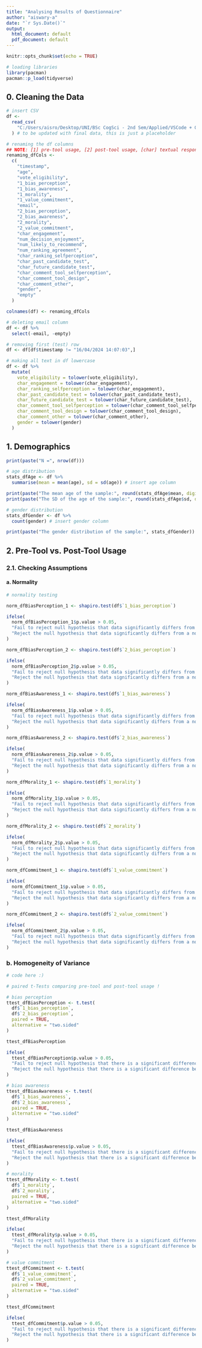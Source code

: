 ```yaml
---
title: "Analysing Results of Questionnaire"
author: "aiswary-a"
date: "`r Sys.Date()`"
output:
  html_document: default
  pdf_document: default
---
```


```r
knitr::opts_chunk$set(echo = TRUE)
```

```r

# loading libraries
library(pacman)
pacman::p_load(tidyverse)

```

## 0. Cleaning the Data

```r

# insert CSV
df <-
  read_csv(
    "C:/Users/aisro/Desktop/UNI/BSc CogSci - 2nd Sem/Applied/VSCode + Git/Form Responses/CogSci_Applied_Responses - Form responses 1_USINGFORCODEPREP.csv"
  ) # to be updated with final data, this is just a placeholder

# renaming the df columns
## NOTE: [1] pre-tool usage, [2] post-tool usage, [char] textual response, [num] numerical response
renaming_dfCols <-
  c(
    "timestamp",
    "age",
    "vote_eligibility",
    "1_bias_perception",
    "1_bias_awareness",
    "1_morality",
    "1_value_commitment",
    "email",
    "2_bias_perception",
    "2_bias_awareness",
    "2_morality",
    "2_value_commitment",
    "char_engagement",
    "num_decision_enjoyment",
    "num_likely_to_recommend",
    "num_ranking_agreement",
    "char_ranking_selfperception",
    "char_past_candidate_test",
    "char_future_candidate_test",
    "char_comment_tool_selfperception",
    "char_comment_tool_design",
    "char_comment_other",
    "gender",
    "empty"
  )

colnames(df) <- renaming_dfCols

# deleting email column
df <- df %>%
  select(-email, -empty)

# removing first (test) row
df <- df[df$timestamp != "16/04/2024 14:07:03",]

# making all text in df lowercase
df <- df %>%
  mutate(
    vote_eligibility = tolower(vote_eligibility),
    char_engagement = tolower(char_engagement),
    char_ranking_selfperception = tolower(char_engagement),
    char_past_candidate_test = tolower(char_past_candidate_test),
    char_future_candidate_test = tolower(char_future_candidate_test),
    char_comment_tool_selfperception = tolower(char_comment_tool_selfperception),
    char_comment_tool_design = tolower(char_comment_tool_design),
    char_comment_other = tolower(char_comment_other),
    gender = tolower(gender)
  )

```


## 1. Demographics

```r

print(paste("N =", nrow(df)))

# age distribution
stats_dfAge <- df %>%
  summarise(mean = mean(age), sd = sd(age)) # insert age column

print(paste("The mean age of the sample:", round(stats_dfAge$mean, digits = 3)))
print(paste("The SD of the age of the sample:", round(stats_dfAge$sd, digits = 3)))

# gender distribution
stats_dfGender <- df %>% 
  count(gender) # insert gender column

print(paste("The gender distribution of the sample:", stats_dfGender))

```

## 2. Pre-Tool vs. Post-Tool Usage

### 2.1. Checking Assumptions
#### a. Normality
```r

# normality testing

norm_dfBiasPerception_1 <- shapiro.test(df$`1_bias_perception`)

ifelse(
  norm_dfBiasPerception_1$p.value > 0.05,
  "Fail to reject null hypothesis that data significantly differs from a normal distribution",
  "Reject the null hypothesis that data significantly differs from a normal distribution"
)

norm_dfBiasPerception_2 <- shapiro.test(df$`2_bias_perception`)

ifelse(
  norm_dfBiasPerception_2$p.value > 0.05,
  "Fail to reject null hypothesis that data significantly differs from a normal distribution",
  "Reject the null hypothesis that data significantly differs from a normal distribution"
)

norm_dfBiasAwareness_1 <- shapiro.test(df$`1_bias_awareness`)

ifelse(
  norm_dfBiasAwareness_1$p.value > 0.05,
  "Fail to reject null hypothesis that data significantly differs from a normal distribution",
  "Reject the null hypothesis that data significantly differs from a normal distribution"
)

norm_dfBiasAwareness_2 <- shapiro.test(df$`2_bias_awareness`)

ifelse(
  norm_dfBiasAwareness_2$p.value > 0.05,
  "Fail to reject null hypothesis that data significantly differs from a normal distribution",
  "Reject the null hypothesis that data significantly differs from a normal distribution"
)

norm_dfMorality_1 <- shapiro.test(df$`1_morality`)

ifelse(
  norm_dfMorality_1$p.value > 0.05,
  "Fail to reject null hypothesis that data significantly differs from a normal distribution",
  "Reject the null hypothesis that data significantly differs from a normal distribution"
)

norm_dfMorality_2 <- shapiro.test(df$`2_morality`)

ifelse(
  norm_dfMorality_2$p.value > 0.05,
  "Fail to reject null hypothesis that data significantly differs from a normal distribution",
  "Reject the null hypothesis that data significantly differs from a normal distribution"
)

norm_dfCommitment_1 <- shapiro.test(df$`1_value_commitment`)

ifelse(
  norm_dfCommitment_1$p.value > 0.05,
  "Fail to reject null hypothesis that data significantly differs from a normal distribution",
  "Reject the null hypothesis that data significantly differs from a normal distribution"
)

norm_dfCommitment_2 <- shapiro.test(df$`2_value_commitment`)

ifelse(
  norm_dfCommitment_2$p.value > 0.05,
  "Fail to reject null hypothesis that data significantly differs from a normal distribution",
  "Reject the null hypothesis that data significantly differs from a normal distribution"
)

```
### b. Homogeneity of Variance
```r

# code here :)

```


```r

# paired t-Tests comparing pre-tool and post-tool usage !

# bias perception
ttest_dfBiasPerception <- t.test(
  df$`1_bias_perception`,
  df$`2_bias_perception`,
  paired = TRUE,
  alternative = "two.sided"
)

ttest_dfBiasPerception

ifelse(
  ttest_dfBiasPerception$p.value > 0.05,
  "Fail to reject null hypothesis that there is a significant difference between the groups",
  "Reject the null hypothesis that there is a significant difference between the groups"
)

# bias awareness
ttest_dfBiasAwareness <- t.test(
  df$`1_bias_awareness`,
  df$`2_bias_awareness`,
  paired = TRUE,
  alternative = "two.sided"
)

ttest_dfBiasAwareness

ifelse(
  ttest_dfBiasAwareness$p.value > 0.05,
  "Fail to reject null hypothesis that there is a significant difference between the groups",
  "Reject the null hypothesis that there is a significant difference between the groups"
)

# morality
ttest_dfMorality <- t.test(
  df$`1_morality`,
  df$`2_morality`,
  paired = TRUE,
  alternative = "two.sided"
)

ttest_dfMorality

ifelse(
  ttest_dfMorality$p.value > 0.05,
  "Fail to reject null hypothesis that there is a significant difference between the groups",
  "Reject the null hypothesis that there is a significant difference between the groups"
)

# value commitment
ttest_dfCommitment <- t.test(
  df$`1_value_commitment`,
  df$`2_value_commitment`,
  paired = TRUE,
  alternative = "two.sided"
)

ttest_dfCommitment

ifelse(
  ttest_dfCommitment$p.value > 0.05,
  "Fail to reject null hypothesis that there is a significant difference between the groups",
  "Reject the null hypothesis that there is a significant difference between the groups"
)

```

